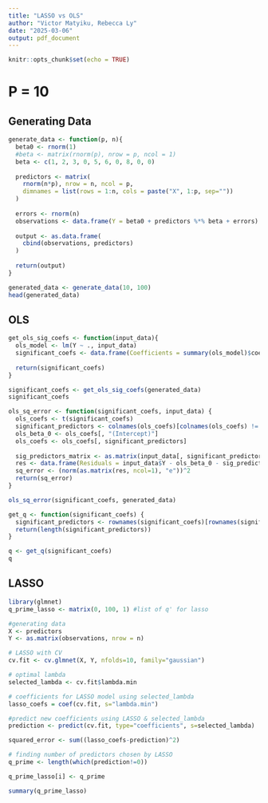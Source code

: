 ```yaml
---
title: "LASSO vs OLS"
author: "Victor Matyiku, Rebecca Ly"
date: "2025-03-06"
output: pdf_document
---
```


```r
knitr::opts_chunk$set(echo = TRUE)
```

# P = 10

## Generating Data

```r
generate_data <- function(p, n){
  beta0 <- rnorm(1)
  #beta <- matrix(rnorm(p), nrow = p, ncol = 1)
  beta <- c(1, 2, 3, 0, 5, 6, 0, 8, 0, 0) 
  
  predictors <- matrix(
    rnorm(n*p), nrow = n, ncol = p,
    dimnames = list(rows = 1:n, cols = paste("X", 1:p, sep=""))
  )
  
  errors <- rnorm(n)
  observations <- data.frame(Y = beta0 + predictors %*% beta + errors)
  
  output <- as.data.frame(
    cbind(observations, predictors)
  )
  
  return(output)
}

generated_data <- generate_data(10, 100)
head(generated_data)
```

## OLS

```r
get_ols_sig_coefs <- function(input_data){
  ols_model <- lm(Y ~ ., input_data)
  significant_coefs <- data.frame(Coefficients = summary(ols_model)$coef[summary(ols_model)$coef[,4] <= .05, 4])
  
  return(significant_coefs)
}

significant_coefs <- get_ols_sig_coefs(generated_data)
significant_coefs
```

```r
ols_sq_error <- function(significant_coefs, input_data) {
  ols_coefs <- t(significant_coefs)
  significant_predictors <- colnames(ols_coefs)[colnames(ols_coefs) != "(Intercept)"]
  ols_beta_0 <- ols_coefs[, "(Intercept)"]
  ols_coefs <- ols_coefs[, significant_predictors]
  
  sig_predictors_matrix <- as.matrix(input_data[, significant_predictors])
  res <- data.frame(Residuals = input_data$Y - ols_beta_0 - sig_predictors_matrix %*% ols_coefs)
  sq_error <- (norm(as.matrix(res, ncol=1), "e"))^2
  return(sq_error)
}

ols_sq_error(significant_coefs, generated_data)
```

```r
get_q <- function(significant_coefs) {
  significant_predictors <- rownames(significant_coefs)[rownames(significant_coefs) != "(Intercept)"]
  return(length(significant_predictors))
}

q <- get_q(significant_coefs)
q
```

## LASSO

```r
library(glmnet)
q_prime_lasso <- matrix(0, 100, 1) #list of q' for lasso

#generating data
X <- predictors
Y <- as.matrix(observations, nrow = n)

# LASSO with CV
cv.fit <- cv.glmnet(X, Y, nfolds=10, family="gaussian") 

# optimal lambda
selected_lambda <- cv.fit$lambda.min 

# coefficients for LASSO model using selected_lambda
lasso_coefs = coef(cv.fit, s="lambda.min") 

#predict new coefficients using LASSO & selected_lambda
prediction <- predict(cv.fit, type="coefficients", s=selected_lambda)  

squared_error <- sum((lasso_coefs-prediction)^2)

# finding number of predictors chosen by LASSO
q_prime <- length(which(prediction!=0))

q_prime_lasso[i] <- q_prime

summary(q_prime_lasso)
```